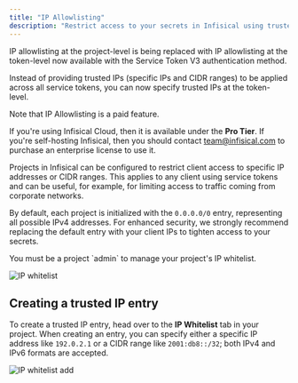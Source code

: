 ---
title: "IP Allowlisting"
description: "Restrict access to your secrets in Infisical using trusted IPs"
---

<Warning>
  IP allowlisting at the project-level is being replaced with IP allowlisting at the token-level now available with the Service Token V3 authentication method.
  
  Instead of providing trusted IPs (specific IPs and CIDR ranges) to be applied across all service tokens, 
  you can now specify trusted IPs at the token-level.
  
</Warning>
<Info>
  Note that IP Allowlisting is a paid feature.

  If you're using Infisical Cloud, then it is available under the **Pro Tier**. If you're self-hosting Infisical,
  then you should contact team@infisical.com to purchase an enterprise license to use it.
</Info>

Projects in Infisical can be configured to restrict client access to specific IP addresses or CIDR ranges. This applies to any client using service tokens and
can be useful, for example, for limiting access to traffic coming from corporate networks.

By default, each project is initialized with the `0.0.0.0/0` entry, representing all possible IPv4 addresses.
For enhanced security, we strongly recommend replacing the default entry with your client IPs to tighten access to your secrets.

<Note>
  You must be a project `admin` to manage your project's IP whitelist.
</Note>

![IP whitelist](../../images/platform/ip-allowlisting/ip-allowlisting-table.png)

## Creating a trusted IP entry

To create a trusted IP entry, head over to the **IP Whitelist** tab in your project. When creating an entry,
you can specify either a specific IP address like `192.0.2.1` or a CIDR range like `2001:db8::/32`; both IPv4 and IPv6
formats are accepted.

![IP whitelist add](../../images/platform/ip-allowlisting/ip-allowlisting-modal.png)
